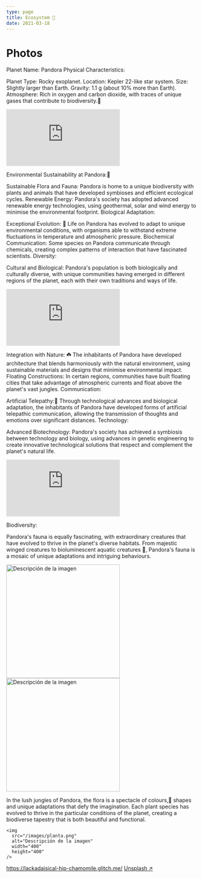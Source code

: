 ```yaml
---
type: page
title: Ecosystem 🍃
date: 2021-03-18
---
```


# Photos

Planet Name: Pandora
Physical Characteristics:

Planet Type: Rocky exoplanet.
Location: Kepler 22-like star system.
Size: Slightly larger than Earth.
Gravity: 1.1 g (about 10% more than Earth).
Atmosphere: Rich in oxygen and carbon dioxide, with traces of unique gases that contribute to biodiversity.🌿


<iframe className="glitch mb-10 flex justify-center flex-wrap"  src="https://whispering-languid-tub.glitch.me/" frameborder="0"></iframe>

Environmental Sustainability at Pandora:🤍

Sustainable Flora and Fauna: Pandora is home to a unique biodiversity with plants and animals that have developed symbioses and efficient ecological cycles.
Renewable Energy: Pandora's society has adopted advanced renewable energy technologies, using geothermal, solar and wind energy to minimise the environmental footprint.
Biological Adaptation:

Exceptional Evolution: 🐒 Life on Pandora has evolved to adapt to unique environmental conditions, with organisms able to withstand extreme fluctuations in temperature and atmospheric pressure.
Biochemical Communication: Some species on Pandora communicate through chemicals, creating complex patterns of interaction that have fascinated scientists.
Diversity:

Cultural and Biological: Pandora's population is both biologically and culturally diverse, with unique communities having emerged in different regions of the planet, each with their own traditions and ways of life.

<iframe className="glitch"  src="https://dear-broken-tellurium.glitch.me/" frameborder="0"></iframe>

Integration with Nature: ☘️ The inhabitants of Pandora have developed architecture that blends harmoniously with the natural environment, using sustainable materials and designs that minimise environmental impact.
Floating Constructions: In certain regions, communities have built floating cities that take advantage of atmospheric currents and float above the planet's vast jungles.
Communication:

Artificial Telepathy:🧠 Through technological advances and biological adaptation, the inhabitants of Pandora have developed forms of artificial telepathic communication, allowing the transmission of thoughts and emotions over significant distances.
Technology:

Advanced Biotechnology: Pandora's society has achieved a symbiosis between technology and biology, using advances in genetic engineering to create innovative technological solutions that respect and complement the planet's natural life.
<iframe className="glitch"  src="https://lackadaisical-hip-chamomile.glitch.me/" frameborder="0"></iframe>

Biodiversity:

Pandora's fauna is equally fascinating, with extraordinary creatures that have evolved to thrive in the planet's diverse habitats. From majestic winged creatures to bioluminescent aquatic creatures 🦀, Pandora's fauna is a mosaic of unique adaptations and intriguing behaviours.
<div className="flex justify-center items-center gap-20 ml-20">

<img
      src="/images/image_1.png"
      alt="Descripción de la imagen"
      width="300"
      height="300"
    />
    <img
      src="/images/image.png"
      alt="Descripción de la imagen"
      width="300"
      height="300"
    />
    </div>
In the lush jungles of Pandora, the flora is a spectacle of colours,🌈 shapes and unique adaptations that defy the imagination. Each plant species has evolved to thrive in the particular conditions of the planet, creating a biodiverse tapestry that is both beautiful and functional.

    <img
      src="/images/planta.png"
      alt="Descripción de la imagen"
      width="400"
      height="400"
    />

https://lackadaisical-hip-chamomile.glitch.me/
[Unsplash ↗ ](https://unsplash.com/photos/ndN00KmbJ1c)
